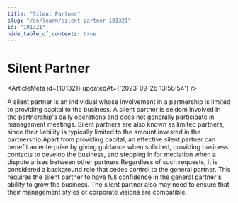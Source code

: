 ```yaml
---
title: "Silent Partner"
slug: "/en/learn/silent-partner-101321"
id: "101321"
hide_table_of_contents: true
---
```



# Silent Partner

<ArticleMeta id={101321} updatedAt={'2023-09-26 13:58:54'} />
<div className='border-solid border-b border-t-0 my-4 border-[var(--ifm-color-gray-300)]' />

A silent partner is an individual whose involvement in a partnership is limited to providing capital to the business. A silent partner is seldom involved in the partnership's daily operations and does not generally participate in management meetings. Silent partners are also known as limited partners, since their liability is typically limited to the amount invested in the partnership.Apart from providing capital, an effective silent partner can benefit an enterprise by giving guidance when solicited, providing business contacts to develop the business, and stepping in for mediation when a dispute arises between other partners.Regardless of such requests, it is considered a background role that cedes control to the general partner. This requires the silent partner to have full confidence in the general partner's ability to grow the business. The silent partner also may need to ensure that their management styles or corporate visions are compatible.
